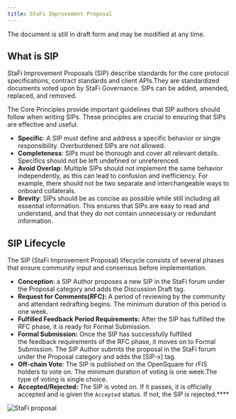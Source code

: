 ```yaml
---
title: StaFi Improvement Proposal
---
```



<Callout type="info">
The document is still in draft form and may be modified at any time.
</Callout>

## What is SIP

StaFi Improvement Proposals (SIP) describe standards for the core protocol specifications, contract standards and client APIs.They are standardized documents voted upon by StaFi Governance. SIPs can be added, amended, replaced, and removed.

The Core Principles provide important guidelines that SIP authors should follow when writing SIPs. These principles are crucial to ensuring that SIPs are effective and useful.

- **Specific**: A SIP must define and address a specific behavior or single responsibility. Overburdened SIPs are not allowed.
- **Completeness**: SIPs must be thorough and cover all relevant details. Specifics should not be left undefined or unreferenced.
- **Avoid Overlap**: Multiple SIPs should not implement the same behavior independently, as this can lead to confusion and inefficiency. For example, there should not be two separate and interchangeable ways to onboard collaterals.
- **Brevity**: SIPs should be as concise as possible while still including all essential information. This ensures that SIPs are easy to read and understand, and that they do not contain unnecessary or redundant information.

## SIP Lifecycle

The SIP (StaFi Improvement Proposal) lifecycle consists of several phases that ensure community input and consensus before implementation.

- **Conception**: a SIP Author proposes a new SIP in the StaFi forum under the Proposal category and adds the Discussion Draft tag.
- **Request for Comments(RFC):** A period of reviewing by the community and attendant redrafting begins. The minimum duration of this period is one week.
- **Fulfilled Feedback Period Requirements:** After the SIP has fulfilled the RFC phase, it is ready for Formal Submission.
- **Formal Submission:** Once the SIP has successfully fulfilled the feedback requirements of the RFC phase, it moves on to Formal Submission. The SIP Author submits the proposal in the StaFi forum under the Proposal category and adds the [SIP-x] tag.
- **Off-chain Vote**: The SIP is published on the OpenSquare for rFIS holders to vote on. The minimum duration of voting is one week.The type of voting is single choice.
- **Accepted/Rejected:** The SIP is voted on. If it passes, it is officially accepted and is given the `Accepted` status. If not, the SIP is rejected.****

![StaFi proposal](/image/proposal_1.png)
